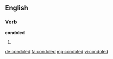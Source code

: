 ==English==

===Verb===
'''condoled'''

# {{en-past of|condole}}

[[de:condoled]]
[[fa:condoled]]
[[mg:condoled]]
[[vi:condoled]]